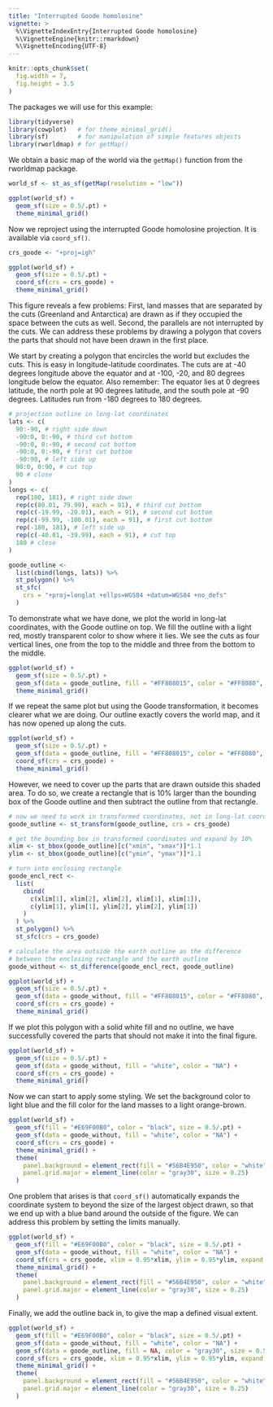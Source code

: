 ```yaml
---
title: "Interrupted Goode homolosine"
vignette: >
  %\VignetteIndexEntry{Interrupted Goode homolosine}
  %\VignetteEngine{knitr::rmarkdown}
  %\VignetteEncoding{UTF-8}
---
```


```r
knitr::opts_chunk$set(
  fig.width = 7,
  fig.height = 3.5
)
```

The packages we will use for this example:
```r
library(tidyverse)
library(cowplot)   # for theme_minimal_grid()
library(sf)        # for manipulation of simple features objects
library(rworldmap) # for getMap()
```

We obtain a basic map of the world via the `getMap()` function from the rworldmap package.
```r
world_sf <- st_as_sf(getMap(resolution = "low"))

ggplot(world_sf) + 
  geom_sf(size = 0.5/.pt) +
  theme_minimal_grid()
```

Now we reproject using the interrupted Goode homolosine projection. It is available via `coord_sf()`.

```r
crs_goode <- "+proj=igh"

ggplot(world_sf) + 
  geom_sf(size = 0.5/.pt) +
  coord_sf(crs = crs_goode) +
  theme_minimal_grid()
```

This figure reveals a few problems: First, land masses that are separated by the cuts (Greenland and Antarctica) are drawn as if they occupied the space between the cuts as well. Second, the parallels are not interrupted by the cuts. We can address these problems by drawing a polygon that covers the parts that should not have been drawn in the first place.

We start by creating a polygon that encircles the world but excludes the cuts. This is easy in longitude-latitude coordinates. The cuts are at -40 degrees longitude above the equator and at -100, -20, and 80 degrees longitude below the equator. Also remember: The equator lies at 0 degrees latitude, the north pole at 90 degrees latitude, and the south pole at -90 degrees. Latitudes run from -180 degrees to 180 degrees.

```r
# projection outline in long-lat coordinates
lats <- c(
  90:-90, # right side down
  -90:0, 0:-90, # third cut bottom
  -90:0, 0:-90, # second cut bottom
  -90:0, 0:-90, # first cut bottom
  -90:90, # left side up
  90:0, 0:90, # cut top
  90 # close
)
longs <- c(
  rep(180, 181), # right side down
  rep(c(80.01, 79.99), each = 91), # third cut bottom
  rep(c(-19.99, -20.01), each = 91), # second cut bottom
  rep(c(-99.99, -100.01), each = 91), # first cut bottom
  rep(-180, 181), # left side up
  rep(c(-40.01, -39.99), each = 91), # cut top
  180 # close
)

goode_outline <- 
  list(cbind(longs, lats)) %>%
  st_polygon() %>%
  st_sfc(
    crs = "+proj=longlat +ellps=WGS84 +datum=WGS84 +no_defs"
  )
```

To demonstrate what we have done, we plot the world in long-lat coordinates, with the Goode outline on top. We fill the outline with a light red, mostly transparent color to show where it lies. We see the cuts as four vertical lines, one from the top to the middle and three from the bottom to the middle.

```r
ggplot(world_sf) + 
  geom_sf(size = 0.5/.pt) +
  geom_sf(data = goode_outline, fill = "#FF808015", color = "#FF8080", size = 0.5) +
  theme_minimal_grid()
```

If we repeat the same plot but using the Goode transformation, it becomes clearer what we are doing. Our outline exactly covers the world map, and it has now opened up along the cuts. 
```r
ggplot(world_sf) + 
  geom_sf(size = 0.5/.pt) +
  geom_sf(data = goode_outline, fill = "#FF808015", color = "#FF8080", size = 0.5) +
  coord_sf(crs = crs_goode) +
  theme_minimal_grid()
```

However, we need to cover up the parts that are drawn outside this shaded area. To do so, we create a rectangle that is 10% larger than the bounding box of the Goode outline and then subtract the outline from that rectangle.
```r
# now we need to work in transformed coordinates, not in long-lat coordinates
goode_outline <- st_transform(goode_outline, crs = crs_goode)

# get the bounding box in transformed coordinates and expand by 10%
xlim <- st_bbox(goode_outline)[c("xmin", "xmax")]*1.1
ylim <- st_bbox(goode_outline)[c("ymin", "ymax")]*1.1

# turn into enclosing rectangle
goode_encl_rect <- 
  list(
    cbind(
      c(xlim[1], xlim[2], xlim[2], xlim[1], xlim[1]), 
      c(ylim[1], ylim[1], ylim[2], ylim[2], ylim[1])
    )
  ) %>%
  st_polygon() %>%
  st_sfc(crs = crs_goode)

# calculate the area outside the earth outline as the difference
# between the enclosing rectangle and the earth outline
goode_without <- st_difference(goode_encl_rect, goode_outline)

ggplot(world_sf) + 
  geom_sf(size = 0.5/.pt) +
  geom_sf(data = goode_without, fill = "#FF808015", color = "#FF8080", size = 0.5) +
  coord_sf(crs = crs_goode) +
  theme_minimal_grid()
```

If we plot this polygon with a solid white fill and no outline, we have successfully covered the parts that should not make it into the final figure.

```r
ggplot(world_sf) + 
  geom_sf(size = 0.5/.pt) +
  geom_sf(data = goode_without, fill = "white", color = "NA") +
  coord_sf(crs = crs_goode) +
  theme_minimal_grid()
```

Now we can start to apply some styling. We set the background color to light blue and the fill color for the land masses to a light orange-brown.

```r
ggplot(world_sf) + 
  geom_sf(fill = "#E69F00B0", color = "black", size = 0.5/.pt) +
  geom_sf(data = goode_without, fill = "white", color = "NA") +
  coord_sf(crs = crs_goode) +
  theme_minimal_grid() +
  theme(
    panel.background = element_rect(fill = "#56B4E950", color = "white", size = 1),
    panel.grid.major = element_line(color = "gray30", size = 0.25)
  )
```

One problem that arises is that `coord_sf()` automatically expands the coordinate system to beyond the size of the largest object drawn, so that we end up with a blue band around the outside of the figure. We can address this problem by setting the limits manually.

```r
ggplot(world_sf) + 
  geom_sf(fill = "#E69F00B0", color = "black", size = 0.5/.pt) +
  geom_sf(data = goode_without, fill = "white", color = "NA") +
  coord_sf(crs = crs_goode, xlim = 0.95*xlim, ylim = 0.95*ylim, expand = FALSE) +
  theme_minimal_grid() +
  theme(
    panel.background = element_rect(fill = "#56B4E950", color = "white", size = 1),
    panel.grid.major = element_line(color = "gray30", size = 0.25)
  )
```

Finally, we add the outline back in, to give the map a defined visual extent.

```r
ggplot(world_sf) + 
  geom_sf(fill = "#E69F00B0", color = "black", size = 0.5/.pt) +
  geom_sf(data = goode_without, fill = "white", color = "NA") +
  geom_sf(data = goode_outline, fill = NA, color = "gray30", size = 0.5/.pt) +
  coord_sf(crs = crs_goode, xlim = 0.95*xlim, ylim = 0.95*ylim, expand = FALSE) +
  theme_minimal_grid() +
  theme(
    panel.background = element_rect(fill = "#56B4E950", color = "white", size = 1),
    panel.grid.major = element_line(color = "gray30", size = 0.25)
  )
```
